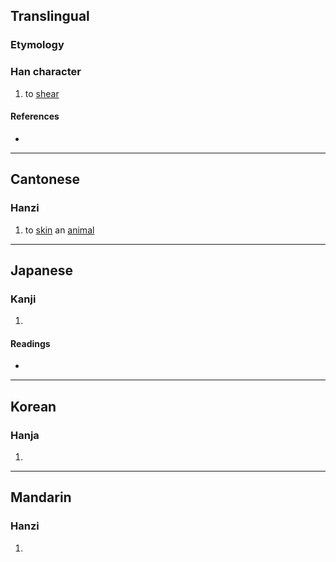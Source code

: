 {{character info/new}}
==Translingual==

===Etymology===
{{Han_compound|手|t1=hand|alt1=扌|前}}

===Han character===
{{Han char|rn=64|rad=手|as=09|sn=12|four=58021|canj=QTBN|ids=⿰扌前}}

# to [[shear]]

====References====
* {{Han ref|kx=0440.260|dkj=12319|dj=0791.230|hdz=31923.130|uh=63C3|ud=25539|bh=D959|bd=55641}}

----

==Cantonese==

===Hanzi===
{{yue-hanzi|jyut=[[zin1]], [[zin2]]|y=jin1, jin2}}

# to [[skin]] an [[animal]]

----

==Japanese==

===Kanji===
{{ja-kanji|grade=|rs=手09}}

# {{defn|lang=ja|sort=手09}}

====Readings====
* {{ja-readings|goon=せん|kanon=せん|kun=き-る, そろ-い<そろ-ひ, そろ-う<そろ-ふ, そろ-える<そろ-へる}}

----

==Korean==

===Hanja===
{{ko-hanja|hangeul=전|eumhun=|rv=jeon|mr=chŏn|y=cen}}

# {{defn|lang=ko|sort=手09}}

----

==Mandarin==

===Hanzi===
{{cmn-hanzi|pin=[[jiǎn]] ([[jian3]]), [[jiān]] ([[jian1]])|wg=chien<sup>3</sup>, chien<sup>1</sup>}}

# {{defn|lang=cmn|sort=手09}}
